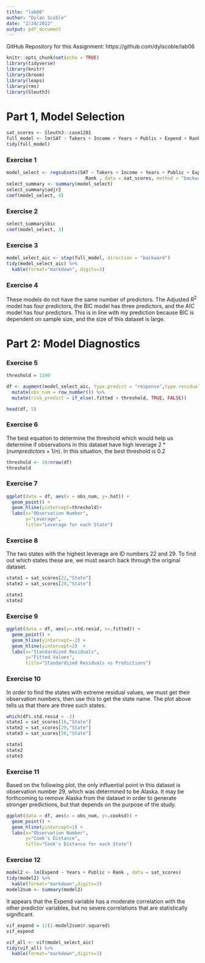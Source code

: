 ```yaml
---
title: "lab06"
author: "Dylan Scoble"
date: "2/24/2022"
output: pdf_document
---
```


GitHub Repository for this Assignment: https://github.com/dylscoble/lab06


```r
knitr::opts_chunk$set(echo = TRUE)
library(tidyverse)
library(knitr)
library(broom)
library(leaps)
library(rms)
library(Sleuth3)
```


# Part 1, Model Selection

```r
sat_scores <- Sleuth3::case1201 
full_model <- lm(SAT ~ Takers + Income + Years + Public + Expend + Rank , data = sat_scores)
tidy(full_model)
```

### Exercise 1

```r
model_select <- regsubsets(SAT ~ Takers + Income + Years + Public + Expend + 
                             Rank , data = sat_scores, method = "backward")
select_summary <- summary(model_select)
select_summary$adjr2
coef(model_select, 4)
```


### Exercise 2
```r
select_summary$bic
coef(model_select, 3)
```

### Exercise 3

```r
model_select_aic <- step(full_model, direction = "backward")
tidy(model_select_aic) %>% 
  kable(format="markdown", digits=3)
```

### Exercise 4

These models do not have the same number of predictors. The Adjusted $R^2$ model has four predictors, the BIC model has three predictors, and the AIC model has four predictors. This is in line with my prediction because BIC is dependent on sample size, and the size of this dataset is large.

# Part 2: Model Diagnostics

### Exercise 5

```r
threshold = 1100

df <- augment(model_select_aic, type.predict = "response",type.residuals = "deviance") %>% 
  mutate(obs_num = row_number()) %>%
  mutate(risk_predict = if_else(.fitted > threshold, TRUE, FALSE))

head(df, 5)
```

### Exercise 6


The best equation to determine the threshold which would help us determine if observations in this dataset have high leverage $2 * (numpredictors + 1 / n)$. In this situation, the best threshold is 0.2
```r
threshold <- 10/nrow(df)
threshold
```

### Exercise 7

```r
ggplot(data = df, aes(x = obs_num, y=.hat)) +
  geom_point() +
  geom_hline(yintercept=threshold)+
  labs(x="Observation Number",
       y="Leverage",
       title="Leverage for each State")
```

### Exercise 8

The  two states with the highest leverage are ID numbers 22 and 29. To find out which states these are, we must search back through the original dataset.
```r
state1 = sat_scores[22,"State"]
state2 = sat_scores[29,"State"]

state1
state2
```


###  Exercise 9

```r
ggplot(data = df, aes(y=.std.resid, x=.fitted)) +
  geom_point() +
  geom_hline(yintercept=-2) +
  geom_hline(yintercept=2)  +
  labs(x="Standardized Residuals",
       y="Fitted Values",
       title="Standardized Residuals vs Predictions")
```

### Exercise 10
In order to  find the states with extreme residual values, we must get their observation numbers, then use this to get the state name. The plot above tells us that there are three such states.

```r
which(df$.std.resid < -2)
state1 = sat_scores[16,"State"]
state2 = sat_scores[29,"State"]
state3 = sat_scores[50,"State"]

state1
state2
state3
```

### Exercise 11

Based on the following plot, the only influential point in this dataset is observation number 29, which was determined to be Alaska. It may be forthcoming to remove Alaska from the dataset in order to generate stronger predictions, but that depends on the purpose of the study.
```r
ggplot(data = df, aes(x = obs_num, y=.cooksd)) +
  geom_point() +
  geom_hline(yintercept=1) +
  labs(x="Observation Number",
       y="Cook's Distance",
       title="Cook's Distance for each State")
```


### Exercise 12

```r
model2 <- lm(Expend ~ Years + Public + Rank , data = sat_scores)
tidy(model2) %>% 
  kable(format="markdown",digits=3)
model2sum <- summary(model2)
```

It appears that the Expend variable has a moderate correlation with the other predictor variables, but no severe correlations that are statistically significant.
```r
vif_expend = 1/(1-model2sum$r.squared)
vif_expend

vif_all <- vif(model_select_aic)
tidy(vif_all) %>% 
  kable(format="markdown",digits=3)
```

